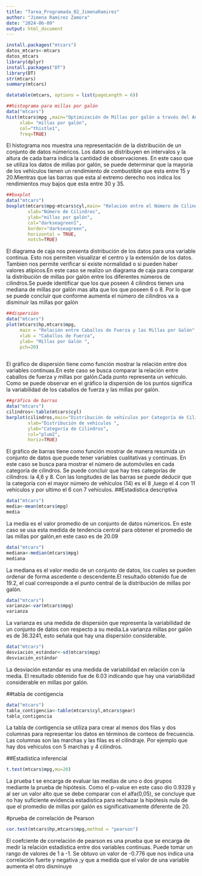 ```yaml
---
title: "Tarea_Programada_02_JimenaRamirez"
author: "Jimena Ramirez Zamora"
date: "2024-06-09"
output: html_document
---
```


```r
install.packages("mtcars")
datos_mtcars<-mtcars
datos_mtcars
library(dplyr)
install.packages("DT")
library(DT)
str(mtcars)
summary(mtcars)

```

```r
datatable(mtcars, options = list(pageLength = 6))
```



```r
##histograma para millas por galón
data("mtcars")
hist(mtcars$mpg ,main="Optimización de Millas por galón a través del Análisis de Datos",
     xlab= "millas por galón",
     col="thistle1",
     freq=TRUE)
```
El histograma nos muestra una representación de la distribución de un conjunto de datos númericos. Los datos se distribuyen en intervalos y la altura de cada barra indica la cantidad de observaciones. En este caso que se utiliza los datos de millas por galón, se puede determinar que la mayoría de los vehículos tienen un rendimiento de combustible que esta entre 15 y 20.Mientras que las barras que esta al extremo derecho nos indica los rendimientos muy bajos que esta entre 30 y 35.

```r
##boxplot
data("mtcars")
boxplot(mtcars$mpg~mtcars$cyl,main= "Relación entre el Número de Cilindros y las Millas por Galón",
        xlab="Número de Cilindros",
        ylab="millas por galón",
        col="darkseagreen1",
        border="darkseagreen",
        horizontal = TRUE,
        notch=TRUE)
```
El diagrama de caja nos presenta distribución de los datos para una variable continua. Esto nos permiten visualizar el centro y la extensión de los datos. Tambien nos permite verificar si existe normalidad o si pueden haber valores atípicos.En este caso se realizo un diagrama de caja para comparar la distribución de millas por galón  entre los diferentes números de cilindros.Se puede identificar que los que poseen 4 cilindros tienen una mediana de millas por galón mas alta que los que poseen 6 o 8. Por lo que se puede concluir que conforme aumenta el número de cilindros va a disminuir las millas por galón

```r
##dispersión
data("mtcars")
plot(mtcars$hp,mtcars$mpg,
     main = "Relación entre Caballos de Fuerza y las Millas por Galón",
     xlab = "Caballos de Fuerza",
     ylab= "Millas por Galón ",
     pch=20)
       
```
El gráfico de dispersión tiene como función mostrar la relación entre dos variables continuas.En este caso se busca comparar la relación entre caballos de fuerza y millas por galón.Cada punto representa un vehículo. Como se puede observar en el gráfico la dispersión de los puntos significa la variabilidad de los caballos de fuerza y las millas por galón.

```r
##gráfico de barras
data("mtcars")
cilindros<-table(mtcars$cyl)
barplot(cilindros,main="Distribución de vehículos por Categoría de Cilindros",
        xlab="Distribución de vehículos ",
        ylab="Categoría de Cilindros",
        col="plum2", 
        horiz=TRUE)

```
El gráfico de barras tiene como función mostrar de manera resumida un conjunto de datos que puede tener variables cualitativas y continuas. En este caso se busca para mostrar el número de automóviles en cada categoría de cilindros. Se puede concluir que hay tres categorías de cilindros: la 4,6 y 8. Con las longitudes de las barras se puede deducir que la categoría con el mayor número de vehículos (14) es el 8 ,luego el 4 con 11 vehículos y por ultimo el 6 con 7 vehículos.
##Estadística descriptiva
```r
data("mtcars")
media<-mean(mtcars$mpg)
media
```
La media es el valor promedio de un conjunto de datos númericos. En este caso se usa esta medida de tendencia central para obtener el promedio de las millas por galón,en este caso es de 20.09

```r
data("mtcars")
mediana<-median(mtcars$mpg)
mediana
```
La mediana es el valor medio de un conjunto de datos, los cuales se pueden ordenar de forma ascedente o descendente.El resultado obtenido fue de 19.2, el cual corresponde a el punto central de la distribución de millas por galón.

```r
data("mtcars")
varianza<-var(mtcars$mpg)
varianza
```
La varianza es una medida de dispersión que representa la variabilidad de un conjunto de datos con respecto a su media.La varianza millas por galón es de 36.3241, esto señala que hay una dispersión considerable.
```r
data("mtcars")
desviación_estándar<-sd(mtcars$mpg)
desviación_estándar
```
La desviación estandar es una medida de variabilidad en relación con la media. El resultado obtenido fue de 6.03 indicando que hay una variabilidad considerable en millas por galón.

##tabla de contigencia
```r
data("mtcars")
tabla_contigencia<-table(mtcars$cyl,mtcars$gear)
tabla_contigencia

```
La tabla de contigencia se utiliza para crear al menos dos filas y dos columnas para representar los datos en términos de conteos de frecuencia. Las columnas son las marchas y las filas es el cilindraje. Por ejemplo que hay dos vehiculos con 5 marchas y 4 cilindros.

##Estadística inferencial
```r
t.test(mtcars$mpg,mu=20)
```
La prueba t se encarga de evaluar las medias de uno o dos grupos mediante la prueba de hipótesis. Como el p-value en este caso dio 0.9328 y al ser un valor alto que se debe comparar con el alfa(0,05), se concluye que no hay suficiente evidencia estadistica para rechazar la hipótesis nula de que el promedio de millas por galón es significativamente diferente de 20.

#prueba de correlación de Pearson
```r
cor.test(mtcars$hp,mtcars$mpg,method = "pearson")
```
El coefciente de correlación de pearson es una prueba que se encarga de medir la relación estadistica entre dos variables continuas. Puede tomar un rango de valores de 1 a -1. Se obtuvo un valor de -0.776 que nos indica una correlación fuerte y negativa ;y que a medida que el valor de una variable aumenta el otro disminuye
